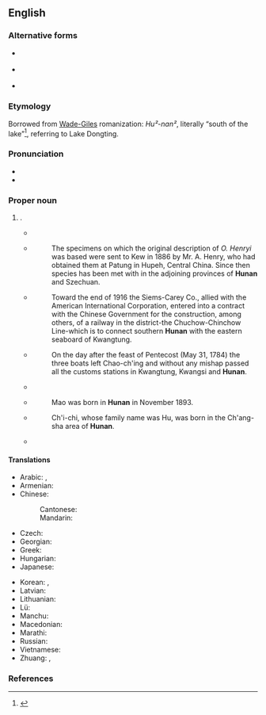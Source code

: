 {{also|hunan|hūn'àn|Hu'nan}}
==English==
{{wikipedia}}
{{commonscat}}

===Alternative forms===
* {{q|misspelling}} {{l|en|Hu'nan}}
* {{q|also from [[Wade–Giles]]}} {{l|en|Hu-nan}}
* {{l|en|Hu Nan}}

===Etymology===
Borrowed from {{bor|en|cmn|-}} {{zh-l|湖南}} [[Wade-Giles]] romanization: ''Hu²-nan²'', literally “south of the lake”<ref>{{cite-book|en|year=1998|chapter=Hunan|editor={{w|Saul B. Cohen}}|title=The Columbia Gazetteer of the World|url=https://archive.org/details/columbiagazettee02cohe/|volume=2|location=[[New York]]|publisher={{w|Columbia University Press}}|isbn=0-231-11040-5|lccn=98-071262|oclc=164337564|page=1333|pageurl=https://archive.org/details/columbiagazettee02cohe/page/1333/|column=2|text=Hunan (HU-NAN), [Mandarin=south of the lake]}}</ref>, referring to Lake Dongting.

===Pronunciation===
* {{IPA|en|/huːˈnɑːn/|/huːˈnæn/}}
* {{enPR|ho͞oʹnänʹ}}

===Proper noun===
{{en-proper noun}}

# {{place|en|province|c/China|located in the middle reaches of the [[Yangtze]] River and south of Lake [[Dongting]]|capital=Changsha}}.
#* {{quote-journal
|en
|year=1899
|month=May
|title=Report of Permanent Committee on Christian Endeavor
|journal=Minutes of the General Assembly of the Cumberland Presbyterian Church
|url=https://archive.org/details/minutes1899cumb/
|location=[[Nashville]], TN
|volume=69
|page=21a
|pageurl=https://archive.org/details/minutes1899cumb/page/21/
|text=''Foreign Missions''.—Pursuing the Fulton pledge system of two-cents-a-week-for-Missions, our young people have contributed to the support of their representative in China, Rev. T. J. Preston. He has recently gone to our station at Chang-teh, in the '''Hunan''' Province, China.}}
#* {{quote-journal
|en
|url=https://archive.org/details/supplementtoc5219176unit/
|year=1909
|title=OLIGOBOTRYA HENRYI
|journal={{w|Curtis's Botanical Magazine}}
|volume=5
|page=[https://archive.org/details/mobot31753002722400/page/8238/ 8238]}}
#*:The specimens on which the original description of ''O. Henryi'' was based were sent to Kew in 1886 by Mr. A. Henry, who had obtained them at Patung in Hupeh, Central China. Since then species has been met with in the adjoining provinces of '''Hunan''' and Szechuan.
#* {{quote-journal
|en
|url=https://archive.org/details/supplementtoc5219176unit/
|date=April 6, 1917
|title=HONG KONG
|journal=Supplement to Commerce Reports
|issue=52a
|publisher={{w|Bureau of Foreign and Domestic Commerce}}, Department of Commerce
|page=[https://archive.org/details/supplementtoc5219176unit/page/14/ 14]}}
#*:Toward the end of 1916 the Siems-Carey Co., allied with the American International Corporation, entered into a contract with the Chinese Government for the construction, among others, of a railway in the district-the Chuchow-Chinchow Line-which is to connect southern '''Hunan''' with the eastern seaboard of Kwangtung.
#* {{quote-book
|en
|url=https://archive.org/details/imperialgovernme0000will/
|year=1948
|title=Imperial Government and Catholic Missions in China During the Years 1784-1785
|author=Bernward H. Willeke
|publisher=Franciscan Institute
|location={{w|St. Bonaventure, New York}}
|page=[https://archive.org/details/imperialgovernme0000will/page/31 31]}}
#*:On the day after the feast of Pentecost (May 31, 1784) the three boats left Chao-ch'ing and without any mishap passed all the customs stations in Kwangtung, Kwangsi and '''Hunan'''.
#* {{quote-book
|en
|year=1957
|last=Chiang
|first=Chung-cheng (Kai-shek)
|authorlink=Chiang Kai-shek
|chapter=Beginnings (1924-1927)
|title=Soviet Russia in China: A Summing-up at Seventy
|url=https://archive.org/details/sovietrussiainch009229mbp/
|location=[[New York]]
|publisher=Farrar, Straus and Cudahy
|LCCN=57010316
|OCLC=955026629
|pages=42-43
|pageurl=https://archive.org/details/sovietrussiainch009229mbp/page/n53/
|text=The first task was to clear the '''Hunan''' province of all hostile forces so as to make it possible for the various armies to converge on Wuhan area, including Wuchang, Hankow and Hanyang on the Yangtze.}}
#* {{quote-journal
|en
|url=https://archive.org/details/sim_free-china-weekly_1976-08-29_17_34/
|date=August 29, 1976
|title=Mao Tse-tung's four marriages
|journal=Free China Weekly
|volume=XVII
|issue=34
|location=[[Taipei]]
|page=3
|pageurl=https://archive.org/details/sim_free-china-weekly_1976-08-29_17_34/page/n2/}}
#*:Mao was born in '''Hunan''' in November 1893.
#* {{quote-book
|en
|url=https://archive.org/details/cloudsshouldknow00redp/
|year=1999
|title=The Clouds Should Know Me By Now
|editors=Red Pine, Mike O'Connor
|ISBN=0-86171-143-2
|page=[https://archive.org/details/cloudsshouldknow00redp/page/44 44]}}
#*:Ch'i-chi, whose family name was Hu, was born in the Ch'ang-sha area of '''Hunan'''.
#* {{seemoreCites|en}}

====Translations====
{{trans-top|province of China}}
* Arabic: {{t|ar|خُونَان|m|tr=ḵunān}}, {{t|ar|هُونَان|m|tr=hunān}}
* Armenian: {{t|hy|Հունան}}
* Chinese:
*: Cantonese: {{t|yue|湖南|tr=wu4 naam4}}
*: Mandarin: {{t+|cmn|湖南|tr=Húnán|sc=Hani}}
* Czech: {{t|cs|Chu-nan}}
* Georgian: {{t|ka|ხუნანი}}
* Greek: {{t|el|Χουνάν}}
* Hungarian: {{t|hu|Hunan}}
* Japanese: {{t+|ja|湖南|tr=こなん, Konan}}
{{trans-mid}}
* Korean: {{t|ko|^후난}}, {{t+|ko|호남}}
* Latvian: {{t|lv|Hunaņa}}
* Lithuanian: {{t|lt|Hunanas}}
* Lü: {{t|khb|ᦆᦴᧉᦓᦱᧃᧉ}}
* Manchu: {{t|mnc|ᡥᡡᠨᠠᠨ}}
* Macedonian: {{t|mk|Хунан}}
* Marathi: {{t|mr|हुनान}}
* Russian: {{t+|ru|Хуна́нь|m}}
* Vietnamese: {{t+|vi|Hồ Nam}}
* Zhuang: {{t|za|Huznamz}}, {{t|za|Huznanz}}
{{trans-bottom}}

===References===
<references/>